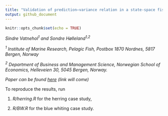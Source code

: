 ```yaml
---
title: "Validation of prediction–variance relation in a state-space fish stock assessment model"
output: github_document
---
```


```r
knitr::opts_chunk$set(echo = TRUE)
```

*Sindre Vatnehol<sup>1</sup> and Sondre Hølleland<sup>1,2</sup>* 

  *<sup>1</sup> Institute of Marine Research, Pelagic Fish, Postbox 1870 Nordnes, 5817 Bergen, Norway*
  
  *<sup>2</sup> Department of Business and Management Science, Norwegian School of Economics, Helleveien 30, 5045 Bergen, Norway.* 
  
   *Paper can be found [here](https://www.hi.no) (link will come)*
   

To reproduce the results, run 

1) *R/herring.R* for the herring case study,
 
2) *R/BW.R* for the blue whiting case study.


